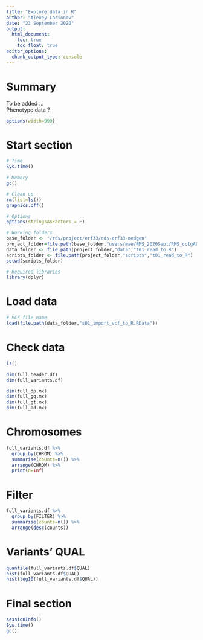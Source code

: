 ```yaml
---
title: "Explore data in R"
author: "Alexey Larionov"
date: "23 September 2020"
output: 
  html_document:
    toc: true
    toc_float: true
editor_options: 
  chunk_output_type: console
---
```


# Summary

To be added ...  
Phenotype data ?  

<style>
pre{
  overflow-x: auto;
}
pre code{
  word-wrap: normal;
  white-space: pre;
}
</style>

```r
options(width=999)
```

# Start section

```r

# Time
Sys.time()

# Memory
gc()

# Clean up
rm(list=ls())
graphics.off()

# Options
options(stringsAsFactors = F)

# Working folders
base_folder <- "/rds/project/erf33/rds-erf33-medgen"
project_folder=file.path(base_folder,"users/mae/RMS_2020Sept/RMS_cclgAB")
data_folder <- file.path(project_folder,"data","t01_read_to_R")
scripts_folder <- file.path(project_folder,"scripts","t01_read_to_R")
setwd(scripts_folder)

# Required libraries
library(dplyr)

```

# Load data

```r

# VCF file name
load(file.path(data_folder,"s01_import_vcf_to_R.RData"))

```

# Check data

```r

ls()

dim(full_header.df)
dim(full_variants.df)

dim(full_dp.mx)
dim(full_gq.mx)
dim(full_gt.mx)
dim(full_ad.mx)

```

# Chromosomes

```r

full_variants.df %>% 
  group_by(CHROM) %>% 
  summarise(counts=n()) %>% 
  arrange(CHROM) %>% 
  print(n=Inf)

```

# Filter

```r

full_variants.df %>% 
  group_by(FILTER) %>% 
  summarise(counts=n()) %>% 
  arrange(desc(counts))

```

# Variants' QUAL

```r

quantile(full_variants.df$QUAL)
hist(full_variants.df$QUAL)
hist(log10(full_variants.df$QUAL))

```

# Final section

```r

sessionInfo()
Sys.time()
gc()

```

